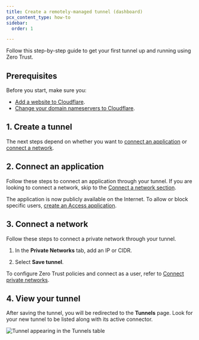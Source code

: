 ```yaml
---
title: Create a remotely-managed tunnel (dashboard)
pcx_content_type: how-to
sidebar:
  order: 1

---
```



Follow this step-by-step guide to get your first tunnel up and running using Zero Trust.

## Prerequisites

Before you start, make sure you:

* [Add a website to Cloudflare](/fundamentals/setup/manage-domains/add-site/).
* [Change your domain nameservers to Cloudflare](/dns/zone-setups/full-setup/setup/).

## 1. Create a tunnel

<Render file="tunnel/create-tunnel" product="cloudflare-one" />

The next steps depend on whether you want to [connect an application](#2-connect-an-application) or [connect a network](#3-connect-a-network).

## 2. Connect an application

Follow these steps to connect an application through your tunnel. If you are looking to connect a network, skip to the [Connect a network section](#3-connect-a-network).

<Render file="tunnel/add-public-hostname" product="cloudflare-one" />

The application is now publicly available on the Internet. To allow or block specific users, [create an Access application](/cloudflare-one/applications/configure-apps/self-hosted-public-app).

## 3. Connect a network

Follow these steps to connect a private network through your tunnel.

1. In the **Private Networks** tab, add an IP or CIDR.

2. Select **Save tunnel**.

To configure Zero Trust policies and connect as a user, refer to [Connect private networks](/cloudflare-one/connections/connect-networks/private-net/cloudflared/).

## 4. View your tunnel

After saving the tunnel, you will be redirected to the **Tunnels** page. Look for your new tunnel to be listed along with its active connector.

![Tunnel appearing in the Tunnels table](~/assets/images/cloudflare-one/connections/connect-apps/tunnel-table.png)

